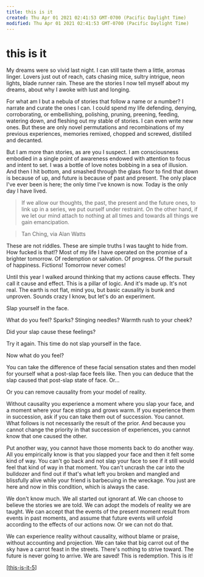 ```yaml
---
title: this is it
created: Thu Apr 01 2021 02:41:53 GMT-0700 (Pacific Daylight Time)
modified: Thu Apr 01 2021 02:41:53 GMT-0700 (Pacific Daylight Time)
---
```


# this is it

My dreams were so vivid last night. I can still taste them a little, aromas linger. Lovers just out of reach, cats chasing mice, sultry intrigue, neon lights, blade runner rain. These are the stories I now tell myself about my dreams, about why I awoke with lust and longing.

For what am I but a nebula of stories that follow a name or a number? I narrate and curate the ones I can. I could spend my life defending, denying, corroborating, or embellishing, polishing, pruning, preening, feeding, watering down, and fleshing out my stable of stories. I can even write new ones. But these are only novel permutations and recombinations of my previous experiences, memories remixed, chopped and screwed, distilled and decanted.

But I am more than stories, as are you I suspect. I am consciousness embodied in a single point of awareness endowed with attention to focus and intent to set. I was a bottle of love notes bobbing in a sea of illusion. And then I hit bottom, and smashed through the glass floor to find that down is because of up, and future is because of past and present. The only place I've ever been is here; the only time I've known is now. Today is the only day I have lived.

> If we allow our thoughts, the past, the present and the future ones, to link up in a series, we put ourself under restraint. On the other hand, if we let our mind attach to nothing at all times and towards all things we gain emancipation.

> Tan Ching, via Alan Watts

These are not riddles. These are simple truths I was taught to hide from. How fucked is that!? Most of my life I have operated on the promise of a brighter tomorrow. Of redemption or salvation. Of progress. Of the pursuit of happiness. Fictions! Tomorrow never comes!

Until this year I walked around thinking that my actions cause effects. They call it cause and effect. This is a pillar of logic. And it's made up. It's not real. The earth is not flat, mind you, but basic causality is bunk and unproven. Sounds crazy I know, but let's do an experiment.

Slap yourself in the face.

What do you feel? Sparks? Stinging needles? Warmth rush to your cheek?

Did your slap cause these feelings?

Try it again. This time do not slap yourself in the face.

Now what do you feel?

You can take the difference of these facial sensation states and then model for yourself what a post-slap face feels like. Then you can deduce that the slap caused that post-slap state of face. Or...

Or you can remove causality from your model of reality.

Without causality you experience a moment where you slap your face, and a moment where your face stings and grows warm. If you experience them in succession, ask if you can take them out of succession. You cannot. What follows is not necessarily the result of the prior. And because you cannot change the priority in that succession of experiences, you cannot know that one caused the other.

Put another way, you cannot have those moments back to do another way. All you empirically know is that you slapped your face and then it felt some kind of way. You can't go back and not slap your face to see if it still would feel that kind of way in that moment. You can't uncrash the car into the bulldozer and find out if that's what left you broken and mangled and blissfully alive while your friend is barbecuing in the wreckage. You just are here and now in this condition, which is always the case.

We don't know much. We all started out ignorant af. We can choose to believe the stories we are told. We can adopt the models of reality we are taught. We can accept that the events of the present moment result from events in past moments, and assume that future events will unfold according to the effects of our actions now. Or we can not do that.

We can experience reality without causality, without blame or praise, without accounting and projection. We can take that big carrot out of the sky have a carrot feast in the streets. There's nothing to strive toward. The future is never going to arrive. We are saved! This is redemption. This is it!

[[this-is-it-5]]

[//begin]: # 'Autogenerated link references for markdown compatibility'
[this-is-it-5]: this-is-it-5 'this is it'
[//end]: # 'Autogenerated link references'
